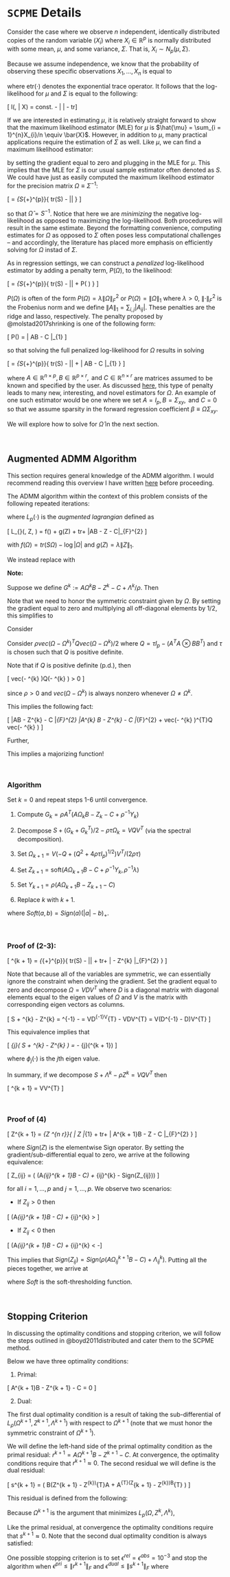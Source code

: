 
# `SCPME` Details

Consider the case where we observe $n$ independent, identically distributed copies of the random variable ($X_{i}$) where $X_{i} \in \mathbb{R}^{p}$ is normally distributed with some mean, $\mu$, and some variance, $\Sigma$. That is, $X_{i} \sim N_{p}\left( \mu, \Sigma \right)$.

Because we assume independence, we know that the probability of observing these specific observations $X_{1}, ..., X_{n}$ is equal to

\begin{align*}
  f(X | \mu, \Sigma) &= \prod_{i = 1}^{n}(2\pi)^{-p/2}\left| \Sigma \right|^{-1/2}\exp\left[ -\frac{1}{2}\left( X_{i} - \mu \right)^{T}\Sigma^{-1}\left( X_{i} - \mu \right) \right] \\
  &= (2\pi)^{-nr/2}\left| \Sigma \right|^{-n/2}\mbox{etr}\left[ -\frac{1}{2}\sum_{i = 1}^{n}\left( X_{i} - \mu \right)\left( X_{i} - \mu \right)^{T}\Sigma^{-1} \right]
\end{align*}

where $\mbox{etr}\left( \cdot \right)$ denotes the exponential trace operator. It follows that the log-likelihood for $\mu$ and $\Sigma$ is equal to the following:

\[ l(\mu, \Sigma | X) = const. - \frac{n}{2}\log\left| \Sigma \right| - tr\left[ \frac{1}{2}\sum_{i = 1}^{n}\left(X_{i} - \mu \right)\left(X_{i} - \mu \right)^{T}\Sigma^{-1} \right] \]

If we are interested in estimating $\mu$, it is relatively straight forward to show that the maximum likelihood estimator (MLE) for $\mu$ is $\hat{\mu} = \sum_{i = 1}^{n}X_{i}/n \equiv \bar{X}$. However, in addition to $\mu$, many practical applications require the estimation of $\Sigma$ as well. Like $\mu$, we can find a maximum likelihood estimator:

\begin{align*}
  &\hat{\Sigma} = \arg\max_{\Sigma \in \mathbb{S}_{+}^{p}}\left\{ const. - \frac{n}{2}\log\left| \Sigma \right| - tr\left[ \frac{1}{2}\sum_{i = 1}^{n}\left(X_{i} - \mu \right)\left(X_{i} - \mu \right)^{T}\Sigma^{-1} \right] \right\} \\
  &\nabla_{\Sigma}l(\mu, \Sigma | X) = -\frac{n}{2}\Sigma^{-1} - \frac{1}{2}\sum_{i = 1}^{n}\left(X_{i} - \mu \right)\left(X_{i} - \mu \right)^{T}\Sigma^{-2} \\
  \Rightarrow &\hat{\Sigma} = \left[ \frac{1}{n}\sum_{i = 1}^{n}\left(X_{i} - \bar{X} \right)\left(X_{i} - \bar{X} \right)^{T} \right]
\end{align*}

by setting the gradient equal to zero and plugging in the MLE for $\mu$. This implies that the MLE for $\Sigma$ is our usual sample estimator often denoted as $S$. We could have just as easily computed the maximum likelihood estimator for the precision matrix $\Omega \equiv \Sigma^{-1}$:

\[ \hat{\Omega} = \arg\min_{\Omega \in S_{+}^{p}}\left\{ tr\left(S\Omega\right) - \log\left|\Omega \right| \right\} \]

so that $\hat{\Omega} = S^{-1}$. Notice that here we are *minimizing* the negative log-likelihood as opposed to maximizing the log-likelihood. Both procedures will result in the same estimate. Beyond the formatting convenience, computing estimates for $\Omega$ as opposed to $\Sigma$ often poses less computational challenges -- and accordingly, the literature has placed more emphasis on efficiently solving for $\Omega$ instad of $\Sigma$.

As in regression settings, we can construct a *penalized* log-likelihood estimator by adding a penalty term, $P\left(\Omega\right)$, to the likelihood:

\[ \hat{\Omega} = \arg\min_{\Omega \in S_{+}^{p}}\left\{ tr\left(S\Omega\right) - \log\left|\Omega \right| + P\left( \Omega \right) \right\} \]

$P\left( \Omega \right)$ is often of the form $P\left(\Omega \right) = \lambda\|\Omega \|_{F}^{2}$ or $P\left(\Omega \right) = \|\Omega\|_{1}$ where $\lambda > 0$, $\left\|\cdot \right\|_{F}^{2}$ is the Frobenius norm and we define $\left\|A \right\|_{1} = \sum_{i, j} \left| A_{ij} \right|$. These penalties are the ridge and lasso, respectively. The penalty proposed by @molstad2017shrinking is one of the following form:

\[ P\left(\Omega\right) = \lambda\left\| A\Omega B - C \right\|_{1} \]

so that solving the full penalized log-likelihood for $\Omega$ results in solving

\[ \hat{\Omega} = \arg\min_{\Omega \in S_{+}^{p}}\left\{ tr\left(S\Omega\right) - \log\left|\Omega \right| + \lambda\left\| A\Omega B - C \right\|_{1} \right\} \]

where $A \in \mathbb{R}^{n \times p}, B \in \mathbb{R}^{p \times r}, \mbox{ and } C \in \mathbb{R}^{n \times r}$ are matrices assumed to be known and specified by the user. As discussed [here](https://mgallow.github.io/SCPME/articles/Jointloglik.html), this type of penalty leads to many new, interesting, and novel estimators for $\Omega$. An example of one such estimator would be one where we set $A = I_{p}, B = \Sigma_{xy}, \mbox{ and } C = 0$ so that we assume sparsity in the forward regression coefficient $\beta \equiv \Omega\Sigma_{xy}$.

We will explore how to solve for $\hat{\Omega}$ in the next section.

<br>\vspace{1cm}

## Augmented ADMM Algorithm

This section requires general knowledge of the ADMM algorithm. I would recommend reading this overview I have written [here](https://mgallow.github.io/ADMMsigma/articles/Details.html#admm-algorithm) before proceeding.

The ADMM algorithm within the context of this problem consists of the following repeated iterations:

\begin{align}
  \Omega^{k + 1} &:= \arg\min_{\Omega \in \mathbb{S}_{+}^{p}}L_{\rho}(\Omega, Z^{k}, \Lambda^{k}) \\
  Z^{k + 1} &:= \arg\min_{Z \in \mathbb{R}^{n \times r}}L_{\rho}(\Omega^{k + 1}, Z, \Lambda^{k}) \\
  \Lambda^{k + 1} &:= \Lambda^{k} + \rho\left(A\Omega^{k + 1}B - Z^{k + 1} - C \right)
\end{align}

where $L_{p}(\cdot)$ is the *augmented lagrangian* defined as

\[ L_{\rho}(\Omega, Z, \Lambda) = f\left(\Omega\right) + g\left(Z\right) + tr\left[\Lambda^{T}\left(A\Omega B - Z - C\right)\right] + \frac{\rho}{2}\left\|A\Omega B - Z - C\right\|_{F}^{2} \]

with $f\left(\Omega\right) = tr\left(S\Omega\right) - \log\left|\Omega\right|$ and $g\left(Z\right) = \lambda\left\|Z\right\|_{1}$.

We instead replace with

\begin{align*}
  tr\left(S\Omega\right) &- \log\left|\Omega\right| + tr\left[(\Lambda^{k})^{T}(A\Omega B - Z^{k} - C) \right] \\
  &+ \frac{\rho}{2}\left\|A\Omega B - Z^{k} - C \right\|_{F}^{2} + \frac{\rho}{2}vec\left(\Omega - \Omega^{k}\right)^{T}Q\left(\Omega - \Omega^{k}\right) \\
  &= tr\left(S\Omega\right) - \log\left|\Omega\right| + tr\left[(\Lambda^{k})^{T}(A\Omega B - Z^{k} - C)\right] + \frac{\rho}{2}\left\|A\Omega B - Z^{k} - C\right\|_{F}^{2} \\
  &+ \frac{\rho}{2}tr\left[A^{T}A(\Omega - \Omega^{k})BB^{T}(\Omega - \Omega^{k})\right] + \frac{\rho\tau}{2}\left\|\Omega - \Omega^{k}\right\|_{F}^{2}
\end{align*}

**Note:**

\begin{align*}
  vec\left(\Omega - \Omega^{k}\right)^{T}\left(A^{T}A \otimes BB^{T}\right)vec\left(\Omega - \Omega^{k}\right) &= vec\left(\Omega - \Omega^{k}\right)^{T}vec\left(BB^{T}(\Omega - \Omega^{k})A^{T}A\right) \\
  &= tr\left[A^{T}A\left(\Omega - \Omega^{k}\right)BB^{T}\left(\Omega - \Omega^{k}\right)\right]
\end{align*}


Suppose we define $G^{k} := A\Omega^{k}B - Z^{k} - C + \Lambda^{k}/\rho$. Then

\begin{align*}
  &\nabla_{\Omega}\left\{tr\left[\left(S + \rho A^{T}G^{k}B^{T}\right)\Omega\right] - \log\left|\Omega\right| + \frac{\rho\tau}{2}\left\|\Omega - \Omega^{k}\right\|_{F}^{2} \right\} \\
  &= 2S - S\circ I_{p} + G^{k} + (G^{k})^{T} - G^{k}\circ I_{p} - 2\Omega^{-1} + \Omega^{-1}\circ I_{p} \\
  &+ \frac{\rho\tau}{2}\left[2\Omega - 2(\Omega^{k})^{T} + 2\Omega^{T} - 2\Omega^{k} - 2(\Omega - \Omega^{k})^{T}\circ I_{p} \right]
\end{align*}

Note that we need to honor the symmetric constraint given by $\Omega$. By setting the gradient equal to zero and multiplying all off-diagonal elements by $1/2$, this simplifies to

\begin{align*}
  0 &= S + \frac{1}{2}\left(G^{k} + (G^{k})^{T}\right) - (\Omega^{k + 1})^{-1} + \rho\tau\left(\Omega^{k + 1} - \Omega^{k}\right) \\
  \Rightarrow &S + \frac{1}{2}\left(G^{k} + (G^{k})^{T}\right) - \rho\tau\Omega^{k} = (\Omega^{k + 1})^{-1} - \rho\tau\Omega^{k + 1}
\end{align*}

Consider

\begin{align*}
  &\nabla_{\Omega}\left\{ \frac{\rho}{2}\left\|A\Omega B - Z - C\right\|_{F}^{2} \right\} = \rho BB^{T}\Omega A^{T}A - \rho BZ^{T}A - \rho BC^{T}A \\
  &\nabla_{\Omega}^{2}\left\{ \frac{\rho}{2}\left\|A\Omega B - Z - C \right\|_{F}^{2} \right\} = \rho\left(A^{T}A \otimes BB^{T} \right)
\end{align*}


\begin{align*}
  \frac{\rho}{2}\left\| A\Omega B - Z^{k} - C \right\|_{F}^{2} &= \frac{\rho}{2}\left\| A\Omega^{k} B - Z^{k} - C \right\|_{F}^{2} \\
  &+ \frac{\rho}{2}vec\left( \Omega - \Omega^{k}\right)^{T}\left(A^{T}A \otimes BB^{T}\right)vec\left(\Omega - \Omega^{k}\right) \\
  &+ \rho vec\left(\Omega - \Omega^{k}\right)^{T}vec\left(BB^{T}\Omega^{k}A^{T}A - B(Z^{k})^{T}A - BC^{T}A \right)
\end{align*}

Consider $\rho vec\left(\Omega - \Omega^{k}\right)^{T}Q vec\left(\Omega - \Omega^{k} \right)/2$ where $Q = \tau I_{p} - \left(A^{T}A \otimes BB^{T}\right)$ and $\tau$ is chosen such that $Q$ is positive definite.

Note that if $Q$ is positive definite (p.d.), then

\[ \frac{\rho}{2}vec\left(\Omega - \Omega^{k} \right)Q\left(\Omega - \Omega^{k} \right) > 0 \]

since $\rho > 0$ and $vec\left(\Omega - \Omega^{k}\right)$ is always nonzero whenever $\Omega \neq \Omega^{k}$.

This implies the following fact:

\[ \frac{\rho}{2}\left\|A\Omega B - Z^{k} - C \right\|_{F}^{2} \leq \frac{\rho}{2}\left\|A\Omega^{k} B - Z^{k} - C \right\|_{F}^{2} + \frac{\rho}{2}vec\left(\Omega - \Omega^{k} \right)^{T}Q vec\left(\Omega - \Omega^{k} \right) \]

Further,

\begin{align*}
  \nabla_{\Omega}&\left\{const. + \frac{\rho\tau}{2}\left\|\Omega - \Omega^{k} \right\|_{F}^{2} + \rho tr\left[\Omega^{T}\left(BB^{T}\Omega^{k}A^{T}A - B(Z^{k})^{T}A - BC^{T}A \right) \right] \right\} \\
  &= \rho\tau\left(\Omega - \Omega^{k}\right) + \rho BB^{T}\Omega A^{T}A - \rho B(Z^{k})^{T}A - \rho BC^{T}A
\end{align*}

This implies a majorizing function!


<br>\vspace{1cm}

### Algorithm

Set $k = 0$ and repeat steps 1-6 until convergence.

1. Compute $G_{k} = \rho A^{T}\left( A\Omega_{k} B - Z_{k} - C + \rho^{-1}Y_{k} \right)$

2. Decompose $S + \left( G_{k} + G_{k}^{T} \right)/2 - \rho\tau\Omega_{k} = VQV^{T}$ (via the spectral decomposition).

3. Set $\Omega_{k + 1} = V\left( -Q + (Q^{2} + 4\rho\tau I_{p})^{1/2} \right)V^{T}/(2\rho\tau)$

4. Set $Z_{k + 1} = \mbox{soft}\left( A\Omega_{k + 1}B - C + \rho^{-1}Y_{k}, \rho^{-1}\lambda \right)$

5. Set $Y_{k + 1} = \rho\left( A\Omega_{k + 1} B - Z_{k + 1} - C \right)$

6. Replace $k$ with $k + 1$.

where $Soft(a, b) = Sign(a)(\left| a \right| - b)_{+}$.


<br>\vspace{1cm}

### Proof of (2-3):

\[ \Omega^{k + 1} = \arg\min_{\Omega \in \mathbb{S}_{+}^{p}}\left\{ tr\left(S\Omega\right) - \log\left|\Omega\right| + tr\left[\Lambda^{k}\left(\Omega - Z^{k}\right)\right] + \frac{\rho}{2}\left\| \Omega - Z^{k} \right\|_{F}^{2} \right\} \]

\vspace{1cm}

\begin{align*}
  \nabla_{\Omega}&\left\{ tr\left(S\Omega\right) - \log\left|\Omega\right| + tr\left[\Lambda^{k}\left(\Omega - Z^{k}\right)\right] + \frac{\rho}{2}\left\| \Omega - Z^{k} \right\|_{F}^{2} \right\} \\
  &= S - \Omega^{-1} + \Lambda^{k} + \rho\left( \Omega - Z^{k} \right)
\end{align*}

Note that because all of the variables are symmetric, we can essentially ignore the constraint when deriving the gradient.
Set the gradient equal to zero and decompose $\Omega = VDV^{T}$ where $D$ is a diagonal matrix with diagonal elements equal to the eigen values of $\Omega$ and $V$ is the matrix with corresponding eigen vectors as columns.

\[ S + \Lambda^{k} - \rho Z^{k} = \Omega^{-1} - \rho \Omega = VD^{-1}V^{T} - \rho VDV^{T} =  V\left(D^{-1} - \rho D\right)V^{T} \]

This equivalence implies that

\[ \phi_{j}\left( S + \Lambda^{k} - \rho Z^{k} \right) = \frac{1}{\phi_{j}(\Omega^{k + 1})} - \rho\phi_{j}(\Omega^{k + 1}) \]

where $\phi_{j}(\cdot)$ is the $j$th eigen value.

\begin{align*}
  &\Rightarrow \rho\phi_{j}^{2}(\Omega^{k + 1}) + \phi_{j}\left( S + \Lambda^{k} - \rho Z^{k} \right)\phi_{j}(\Omega^{k + 1}) - 1 = 0 \\
  &\Rightarrow \phi_{j}(\Omega^{k + 1}) = \frac{-\phi_{j}(S + \Lambda^{k} - \rho Z^{k}) \pm \sqrt{\phi_{j}^{2}(S + \Lambda^{k} - \rho Z^{k}) + 4\rho}}{2\rho}
\end{align*}

In summary, if we decompose $S + \Lambda^{k} - \rho Z^{k} = VQV^{T}$ then

\[ \Omega^{k + 1} = \frac{1}{2\rho}V\left[ -Q + (Q^{2} + 4\rho I_{p})^{1/2}\right] V^{T} \]


<br>\vspace{1cm}


### Proof of (4)

\[ Z^{k + 1} = \arg\min_{Z \in \mathbb{R}^{n \times r}}\left\{ \lambda\left\| Z \right\|_{1} + tr\left[(\Lambda^{k})^{T}\left(A\Omega^{k + 1}B - Z - C\right)\right] + \frac{\rho}{2}\left\| A\Omega^{k + 1}B - Z - C \right\|_{F}^{2} \right\} \]

\vspace{1cm}

\begin{align*}
  \partial&\left\{ \lambda\left\| Z \right\|_{1} + tr\left[(\Lambda^{k})^{T}\left(A\Omega^{k + 1}B - Z - C\right)\right] + \frac{\rho}{2}\left\| A\Omega^{k + 1}B - Z - C \right\|_{F}^{2} \right\} \\
  &= \partial\left\{ \lambda\left\| Z \right\|_{1} \right\} + \nabla_{\Omega}\left\{ tr\left[(\Lambda^{k})^{T}\left(A\Omega^{k + 1}B - Z - C\right)\right] + \frac{\rho}{2}\left\| A\Omega^{k + 1}B - Z - C \right\|_{F}^{2} \right\} \\
  &= Sign(Z)\lambda - \Lambda^{k} - \rho\left( A\Omega^{k + 1}B - Z - C \right)
\end{align*}

where $Sign(Z)$ is the elementwise Sign operator. By setting the gradient/sub-differential equal to zero, we arrive at the following equivalence:

\[ Z_{ij} = \frac{1}{\rho}\left( \rho(A\Omega_{ij}^{k + 1}B - C) + \Lambda_{ij}^{k} - Sign(Z_{ij})\lambda \right) \]

for all $i = 1,..., p$ and $j = 1,..., p$. We observe two scenarios:

- If $Z_{ij} > 0$ then

\[ \rho\left(A\Omega_{ij}^{k + 1}B - C\right) + \Lambda_{ij}^{k} > \lambda\alpha \]


- If $Z_{ij} < 0$ then

\[ \rho\left(A\Omega_{ij}^{k + 1}B - C\right) + \Lambda_{ij}^{k} < -\lambda\alpha \]

This implies that $Sign(Z_{ij}) = Sign\left(\rho(A\Omega_{ij}^{k + 1}B - C) + \Lambda_{ij}^{k}\right)$. Putting all the pieces together, we arrive at

\begin{align*}
Z_{ij}^{k + 1} &= \frac{1}{\rho}Sign\left(\rho(A\Omega_{ij}^{k + 1}B - C) + \Lambda_{ij}^{k}\right)\left( \left| \rho(A\Omega_{ij}^{k + 1}B - C) + \Lambda_{ij}^{k} \right| - \lambda \right)_{+} \\
&= \frac{1}{\rho}Soft\left(\rho(A\Omega_{ij}^{k + 1}B - C) + \Lambda_{ij}^{k}, \lambda\right)
\end{align*}

where $Soft$ is the soft-thresholding function.


<br>\vspace{1cm}

## Stopping Criterion

In discussing the optimality conditions and stopping criterion, we will follow the steps outlined in @boyd2011distributed and cater them to the SCPME method.

Below we have three optimality conditions:

1. Primal:

\[ A\Omega^{k + 1}B - Z^{k + 1} - C = 0 \]

2. Dual:

\begin{align*}
  0 &\in \partial f\left(\Omega^{k + 1}\right) + \frac{1}{2}\left(B(\Lambda^{k + 1})^{T}A + A^{T}\Lambda^{k + 1}B^{T} \right) \\
  0 &\in \partial g\left(Z^{k + 1}\right) - \Lambda^{k + 1}
\end{align*}

The first dual optimality condition is a result of taking the sub-differential of $L_{\rho}\left( \Omega^{k + 1}, Z^{k + 1}, \Lambda^{k + 1} \right)$ with respect to $\Omega^{k + 1}$ (note that we must honor the symmetric constraint of $\Omega^{k + 1}$).

We will define the left-hand side of the primal optimality condition as the primal residual: $r^{k + 1} = A\Omega^{k + 1}B - Z^{k + 1} - C$. At convergence, the optimality conditions require that $r^{k + 1} \approx 0$. The second residual we will define is the dual residual:

\[ s^{k + 1} = \frac{\rho}{2}\left( B(Z^{k + 1} - Z^{k})^{T}A + A^{T}(Z^{k + 1} - Z^{k})B^{T} \right) \]

This residual is defined from the following:

Because $\Omega^{k + 1}$ is the argument that minimizes $L_{p}\left( \Omega, Z^{k}, \Lambda^{k} \right)$,

\begin{align*}
  0 &\in \partial \left\{ f\left(\Omega^{k + 1}\right) + tr\left[ \Lambda^{k}\left( A\Omega^{k + 1}B - Z^{k} - C \right) \right] + \frac{\rho}{2}\left\| A\Omega^{k + 1}B - Z^{k} - C \right\|_{F}^{2} \right\} \\
  &= \partial f\left(\Omega^{k + 1} \right) + \frac{1}{2}\left(B(\Lambda^{k})^{T}A + A^{T}\Lambda^{k}B^{T} \right) + \frac{\rho}{2}\left( BB^{T}\Omega^{k + 1}A^{T}A + A^{T}A\Omega^{k + 1}BB^{T} \right) \\
  &- \frac{\rho}{2}\left( A^{T}(Z^{k} + C)B^{T} + B(Z^{k} + C)^{T}A \right) \\
  &= \partial f\left(\Omega^{k + 1} \right) + \frac{1}{2}\left(B(\Lambda^{k})^{T}A + A^{T}\Lambda^{k}B^{T} \right) \\
  &+ \frac{\rho}{2}\left( B(B^{T}\Omega^{k + 1}A^{T} - (Z^{k})^{T} - C^{T})A + A^{T}(A\Omega^{k + 1}B - Z^{k} - C)B^{T} \right) \\
  &= \partial f\left(\Omega^{k + 1} \right) + \frac{1}{2}\left( B(\Lambda^{k})^{T}A + A^{T}\Lambda^{k}B^{T} \right) + \frac{\rho}{2}\left(A^{T}(A\Omega^{k + 1}B - Z^{k + 1} + Z^{k + 1} - Z^{k} - C)B^{T} \right) \\
  &+ \frac{\rho}{2}\left(B(B^{T}\Omega^{k + 1}A^{T} - (Z^{k + 1})^{T} + (Z^{k + 1})^{T} - (Z^{k})^{T} - C^{T})A \right) \\
  &= \partial f\left(\Omega^{k + 1} \right) + \frac{1}{2}\left[ B\left((\Lambda^{k})^{T} + \rho(B^{T}\Omega^{k + 1}A^{T} - (Z^{k + 1})^{T} - C^{T}) \right)A \right] \\
  &+ \frac{1}{2}\left[ A^{T}\left(\Lambda^{k} + \rho(A\Omega^{k + 1}B - Z^{k + 1} - c)B \right)B^{T} \right] + \frac{\rho}{2}\left(B(Z^{k + 1} - Z^{k})^{T}A + A^{T}(Z^{k + 1} - Z^{k})B^{T} \right) \\
  &= \partial f\left(\Omega^{k + 1} \right) + \frac{1}{2}\left(B(\Lambda^{k + 1})^{T}A + A^{T}\Lambda^{k + 1}B^{T} \right) + \frac{\rho}{2}\left(B(Z^{k + 1} - Z^{k})^{T}A + A^{T}(Z^{k + 1} - Z^{k})B^{T} \right) \\
  \Rightarrow 0 &\in \frac{\rho}{2}\left( B(Z^{k + 1} - Z^{k})^{T}A + A^{T}(Z^{k + 1} - Z^{k})B^{T} \right)
\end{align*}

Like the primal residual, at convergence the optimality conditions require that $s^{k + 1} \approx 0$. Note that the second dual optimality condition is always satisfied:

\begin{align*}
  0 &\in \partial \left\{ g\left(Z^{k + 1}\right) + tr\left[ \Lambda^{k}\left( A\Omega^{k + 1}B - Z^{k + 1} - C \right) \right] + \rho\left\| A\Omega^{k + 1}B - Z^{k + 1} - C \right\|_{F}^{2} \right\} \\
  &= \partial g\left(Z^{k + 1}\right) - \Lambda^{k} - \rho\left(A\Omega^{k + 1}B - Z^{k + 1} - C \right) \\
  &= \partial g\left(Z^{k + 1}\right) - \Lambda^{k + 1} \\
\end{align*}

One possible stopping criterion is to set $\epsilon^{rel} = \epsilon^{abs} = 10^{-3}$ and stop the algorithm when $\epsilon^{pri} \leq \left\| r^{k + 1} \right\|_{F}$ and $\epsilon^{dual} \leq \left\| s^{k + 1} \right\|_{F}$ where

\begin{align*}
  \epsilon^{pri} &= \sqrt{nr}\epsilon^{abs} + \epsilon^{rel}\max\left\{ \left\| A\Omega^{k + 1}B \right\|_{F}, \left\| Z^{k + 1} \right\|_{F}, \left\| C \right\|_{F} \right\} \\
  \epsilon^{dual} &= p\epsilon^{abs} + \epsilon^{rel}\left\| \left( B(\Lambda^{k + 1})^{T}A + A^{T}\Lambda^{k + 1}B^{T} \right)/2 \right\|_{F}
\end{align*}
